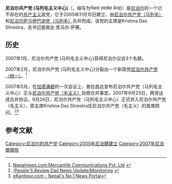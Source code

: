 {{Other uses|尼泊尔共产主义政党列表}}
{{Infobox Political Party
|leader1_title= |leader1_name= |leader2_title= |leader2_name= |leader3_title= |leader3_name= 
|名字       = 尼泊尔共产党（马列毛主义中心）
|原文名     = नेपाल कम्युनिष्ट पार्टी (मार्क्सवादी-लेनिनवादी-माओवादी केन्द्र)
|党代表色   = red
|图像       = <!-- 须加[[File:图像名|200px]] -->
|图像说明   = 
|总裁       = 
|主席       = Krishna Das Shrestra
|第一书记   = 
|总书记     = 南达·库马尔·萨赛
|主席团     = 
|书记       = 
|发言人     = 
|创始人     = 
|建立       = 2005年11月15日
|解散       = 2007年9月24日
|合并自     = [[尼泊尔共产党（马列毛）|尼泊尔共产党（马列毛）]]<br>[[尼泊尔萨马伊巴迪党（马列毛）|尼泊尔萨马伊巴迪党（马列毛）]]
|分裂       = 
|前身       = 
|并入       = [[尼泊尔共产党（毛主义）|尼泊尔共产党（毛主义）]]
|继承       = 
|总部       = 
|党报       = 
|青年组织   = 
|党员数目   = 
|统计日期   = 
|意识形态   = [[共产主义|共产主义]]<br>[[马列毛主义|马列毛主义]]
|政治立场   = [[极左翼|极左翼]]
|宗教信仰   = 
|国内组织   = 
|国际组织   = 
|欧洲组织   = 
|欧洲议会党团= 
|seats1_title= <!-- 议会名字 -->
|seats1      = <!-- 议会席位，如250席位中有3个席位：{{Infobox political party/seats|3|250|hex=red}} -->
|官方色彩   = <!--示例：[[紫色|紫色]]和[[金色|金色]] {{Color box|#232176}}{{Color box|#E2AF2D}} -->
|官方网站   = <!-- {{URL| }}  -->
|宣传口号   = 
|国家       = 尼泊尔
|脚注       = 
}}
'''尼泊尔共产党 (马列毛主义中心)'''（{{lang-ne|नेपाल कम्युनिष्ट पार्टी (मार्क्सवादी-लेनिनवादी-माओवादी केन्द्र)}}，缩写为नेकपा (मालेमा केन्द्र)）是[[尼泊尔|尼泊尔]]的一个已不存在的[[共产主义|共产主义]]政党，它于2005年11月15日建立，由[[尼泊尔共产党（马列毛）|尼泊尔共产党（马列毛）]]和[[尼泊尔萨马伊巴迪党（马列毛）|尼泊尔萨马伊巴迪党（马列毛）]]合并而成。该党的主席是Krishna Das Shrestra，总书记是南达·库马尔·萨赛。

==历史==
2007年1月，尼泊尔共产党 (马列毛主义中心)获得尼泊尔议会3个名额。

2007年2月，尼泊尔共产党 (马列毛主义中心)分裂出一个新政党[[尼泊尔共产党（统一）|尼泊尔共产党（统一）]]。<ref>[http://www.nepalnews.com/archive/2007/jan/jan11/news08.php Nepalnews.com Mercantile Communications Pvt. Ltd] {{webarchive|url=https://web.archive.org/web/20070114034959/http://www.nepalnews.com/archive/2007/jan/jan11/news08.php |date=2007-01-14 }}</ref>

2007年5月，在[[加德满都|加德满都]]的一次会议上，普拉昌达宣布尼泊尔共产党（马列毛主义中心）正与[[尼泊尔共产党（毛主义）|尼泊尔共产党（毛主义）]]协商合并事宜。2007年9月23日，两党达成合并协议。9月24日，尼泊尔共产党（马列毛主义中心）正式并入尼泊尔共产党（毛主义），原主席Krishna Das Shrestra任尼泊尔共产党（毛主义）的首席顾问。<ref>[http://www.peoplesreview.com.np/2007/220207/update26.html :People'S Review Dail News Update/Monitoring] {{webarchive|url=https://web.archive.org/web/20110717034625/http://www.peoplesreview.com.np/2007/220207/update26.html |date=2011-07-17 }}</ref><ref>[http://www.kantipuronline.com/kolnews.php?nid=123548 eKantipur.com - Nepal's No.1 News Portal]{{dead link|date=2017年12月 |bot=InternetArchiveBot |fix-attempted=yes }}</ref>

==参考文献==
{{reflist}}

{{尼泊尔的共产党}}

[[Category:尼泊尔的共产党|Category:尼泊尔的共产党]]
[[Category:2005年尼泊爾建立|Category:2005年尼泊爾建立]]
[[Category:2007年尼泊爾廢除|Category:2007年尼泊爾廢除]]